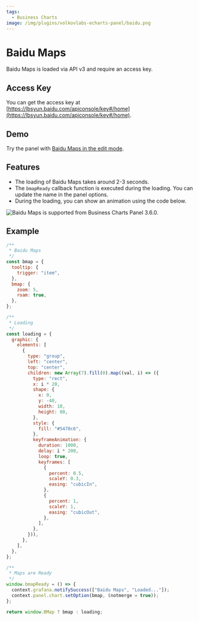 ```yaml
---
tags:
  - Business Charts
image: /img/plugins/volkovlabs-echarts-panel/baidu.png
---
```



# Baidu Maps

Baidu Maps is loaded via API v3 and require an access key.

## Access Key

You can get the access key at [https://lbsyun.baidu.com/apiconsole/key#/home](https://lbsyun.baidu.com/apiconsole/key#/home).

## Demo

Try the panel with [Baidu Maps in the edit mode](https://echarts.volkovlabs.io/d/X1mkMIFVz/geo-map?orgId=1&editPanel=15).

## Features

- The loading of Baidu Maps takes around 2-3 seconds.
- The `bmapReady` callback function is executed during the loading. You can update the name in the panel options.
- During the loading, you can show an animation using the code below.

<Image
  title="Baidu Maps is supported from Business Charts Panel 3.6.0."
  src="/img/plugins/volkovlabs-echarts-panel/baidu.png"
/>

## Example

```js
/**
 * Baidu Maps
 */
const bmap = {
  tooltip: {
    trigger: "item",
  },
  bmap: {
    zoom: 5,
    roam: true,
  },
};

/**
 * Loading
 */
const loading = {
  graphic: {
    elements: [
      {
        type: "group",
        left: "center",
        top: "center",
        children: new Array(7).fill(0).map((val, i) => ({
          type: "rect",
          x: i * 20,
          shape: {
            x: 0,
            y: -40,
            width: 10,
            height: 80,
          },
          style: {
            fill: "#5470c6",
          },
          keyframeAnimation: {
            duration: 1000,
            delay: i * 200,
            loop: true,
            keyframes: [
              {
                percent: 0.5,
                scaleY: 0.3,
                easing: "cubicIn",
              },
              {
                percent: 1,
                scaleY: 1,
                easing: "cubicOut",
              },
            ],
          },
        })),
      },
    ],
  },
};

/**
 * Maps are Ready
 */
window.bmapReady = () => {
  context.grafana.notifySuccess(["Baidu Maps", "Loaded..."]);
  context.panel.chart.setOption(bmap, (notmerge = true));
};

return window.BMap ? bmap : loading;
```
